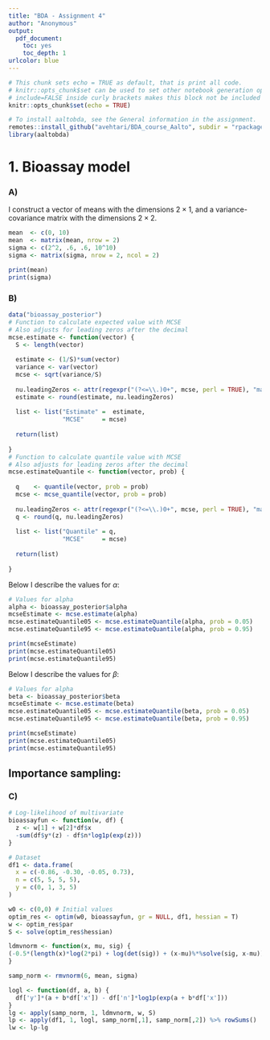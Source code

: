 ```yaml
---
title: "BDA - Assignment 4"
author: "Anonymous"
output: 
  pdf_document: 
    toc: yes
    toc_depth: 1
urlcolor: blue
---
```


```r
# This chunk sets echo = TRUE as default, that is print all code.
# knitr::opts_chunk$set can be used to set other notebook generation options, too.
# include=FALSE inside curly brackets makes this block not be included in the pdf.
knitr::opts_chunk$set(echo = TRUE)
```

```r
# To install aaltobda, see the General information in the assignment.
remotes::install_github("avehtari/BDA_course_Aalto", subdir = "rpackage", upgrade = "never")
library(aaltobda)
```

# 1. Bioassay model 

### A)

I construct a vector of means with the dimensions $2 \times 1$, and a variance-covariance matrix with the dimensions $2 \times 2$.

```r
mean  <- c(0, 10)
mean  <- matrix(mean, nrow = 2)
sigma <- c(2^2, .6, .6, 10^10)
sigma <- matrix(sigma, nrow = 2, ncol = 2)

print(mean)
print(sigma)
```

### B)

```r
data("bioassay_posterior")
# Function to calculate expected value with MCSE
# Also adjusts for leading zeros after the decimal
mcse.estimate <- function(vector) {
  S <- length(vector)
  
  estimate <- (1/S)*sum(vector)
  variance <- var(vector)
  mcse <- sqrt(variance/S)
  
  nu.leadingZeros <- attr(regexpr("(?<=\\.)0+", mcse, perl = TRUE), "match.length")
  estimate <- round(estimate, nu.leadingZeros)
  
  list <- list("Estimate" =  estimate, 
               "MCSE"     = mcse)
  
  return(list)
  
}
# Function to calculate quantile value with MCSE
# Also adjusts for leading zeros after the decimal
mcse.estimateQuantile <- function(vector, prob) {
  
  q    <- quantile(vector, prob = prob)
  mcse <- mcse_quantile(vector, prob = prob)
  
  nu.leadingZeros <- attr(regexpr("(?<=\\.)0+", mcse, perl = TRUE), "match.length")
  q <- round(q, nu.leadingZeros)
  
  list <- list("Quantile" = q,
               "MCSE"     = mcse)
  
  return(list)
  
}
```

Below I describe the values for $\alpha$:

```r
# Values for alpha
alpha <- bioassay_posterior$alpha
mcseEstimate <- mcse.estimate(alpha)
mcse.estimateQuantile05 <- mcse.estimateQuantile(alpha, prob = 0.05)
mcse.estimateQuantile95 <- mcse.estimateQuantile(alpha, prob = 0.95)

print(mcseEstimate)
print(mcse.estimateQuantile05)
print(mcse.estimateQuantile95)
```

Below I describe the values for $\beta$:

```r
# Values for alpha
beta <- bioassay_posterior$beta
mcseEstimate <- mcse.estimate(beta)
mcse.estimateQuantile05 <- mcse.estimateQuantile(beta, prob = 0.05)
mcse.estimateQuantile95 <- mcse.estimateQuantile(beta, prob = 0.95)

print(mcseEstimate)
print(mcse.estimateQuantile05)
print(mcse.estimateQuantile95)
```

## Importance sampling:
### C)

```r
# Log-likelihood of multivariate
bioassayfun <- function(w, df) {
  z <- w[1] + w[2]*df$x
  -sum(df$y*(z) - df$n*log1p(exp(z)))
}

# Dataset
df1 <- data.frame(
  x = c(-0.86, -0.30, -0.05, 0.73),
  n = c(5, 5, 5, 5),
  y = c(0, 1, 3, 5)
)

w0 <- c(0,0) # Initial values
optim_res <- optim(w0, bioassayfun, gr = NULL, df1, hessian = T)
w <- optim_res$par
S <- solve(optim_res$hessian)

ldmvnorm <- function(x, mu, sig) {
(-0.5*(length(x)*log(2*pi) + log(det(sig)) + (x-mu)%*%solve(sig, x-mu)))
}

samp_norm <- rmvnorm(6, mean, sigma)

logl <- function(df, a, b) {
  df['y']*(a + b*df['x']) - df['n']*log1p(exp(a + b*df['x']))
}
lg <- apply(samp_norm, 1, ldmvnorm, w, S)
lp <- apply(df1, 1, logl, samp_norm[,1], samp_norm[,2]) %>% rowSums()
lw <- lp-lg


```













